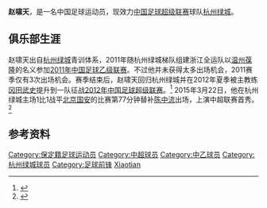 {{Infobox football biography
| playername= 赵啸天
| image =
| fullname = 赵啸天
| dateofbirth = {{Birth date and age|1993|10|1}}
| cityofbirth = [[河北省|河北省]][[保定市|保定市]]
| countryofbirth = [[中国|中国]]
| currentclub = [[杭州绿城足球俱乐部|杭州绿城]]
| clubnumber = 24
| height = {{height|m=1.84}}
| position = [[前锋_(足球)|前锋]]
| youthyears1 = {{0|0000}}-2012
| youthclubs1 = [[杭州绿城足球俱乐部|杭州绿城]]
| years1 = 2011 
| clubs1 = [[温州葆隆足球俱乐部|温州葆隆]]
| caps1 = 3
| goals1 = 0
| years2 =2012-
| clubs2 = [[杭州绿城足球俱乐部|杭州绿城]]
| caps2 = 1
| goals2 = 0
|      nationalyears1 = 
|       nationalteam1 = 
|       nationalcaps1 = 
|      nationalgoals1 = 
| pcupdate = 2015年3月23日
| ntupdate = 
}}
'''赵啸天'''{{BD|1993年|10月1日|||Zhao, Xiaotian}}，是一名中国足球运动员，现效力[[中国足球超级联赛|中国足球超级联赛]]球队[[杭州绿城足球俱乐部|杭州绿城]]。

==俱乐部生涯==
赵啸天出自[[杭州绿城足球俱乐部|杭州绿城]]青训体系，2011年随杭州绿城梯队组建浙江全运队以[[温州葆隆足球俱乐部|温州葆隆]]的名义参加[[2011年中国足球乙级联赛|2011年中国足球乙级联赛]]。不过他并未获得太多出场机会，2011赛季仅有3次出场机会。赛季结束后，赵啸天回归杭州绿城并在2012年夏季被主教练[[冈田武史|冈田武史]]提升到一队征战[[2012年中国足球超级联赛|2012年中国足球超级联赛]]。<ref>{{Cite web |url=http://www.sport.gov.cn/n16/n33193/n33223/n34884/n2283573/n3131587.files/n3131638.pdf |title=《2012 万达广场中国足球协会超级级联赛秩序册》增补与勘正 |access-date=2015-03-23 |archive-date=2016-03-03 |archive-url=https://web.archive.org/web/20160303235113/http://www.sport.gov.cn/n16/n33193/n33223/n34884/n2283573/n3131587.files/n3131638.pdf |dead-url=no }}</ref> 2015年3月22日，他在杭州绿城主场1比1战平[[北京国安足球俱乐部|北京国安]]的比赛第77分钟替补[[陈中流|陈中流]]出场，上演中超联赛首秀。<ref>{{Cite web |url=http://sports.sina.com.cn/j/2015-03-22/17337551204.shtml |title=中超-费祖拉蒙进球 国安丢赛季首球1-1止连胜 |access-date=2015-03-23 |archive-date=2016-03-04 |archive-url=https://web.archive.org/web/20160304061543/http://sports.sina.com.cn/j/2015-03-22/17337551204.shtml |dead-url=no }}</ref>

==参考资料==
{{reflist}}

{{2012年中超分类名单杭州}}
{{2014年中超分类名单杭州}}
{{2015年中超分类名单杭州}}

{{DEFAULTSORT:Zhao, Xiaotian}}
[[Category:保定籍足球运动员|Category:保定籍足球运动员]]
[[Category:中超球员|Category:中超球员]]
[[Category:中乙球员|Category:中乙球员]]
[[Category:杭州绿城球员|Category:杭州绿城球员]]
[[Category:足球前锋|Category:足球前锋]]
[[Category:赵姓|Xiaotian]]